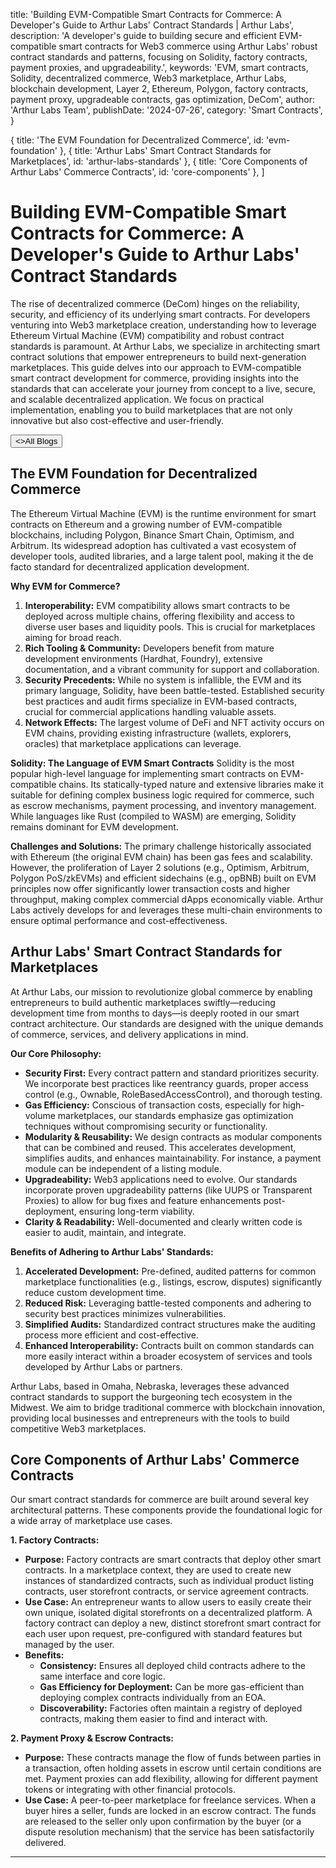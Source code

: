 
  title: 'Building EVM-Compatible Smart Contracts for Commerce: A Developer\'s Guide to Arthur Labs\' Contract Standards | Arthur Labs',
  description: 'A developer\'s guide to building secure and efficient EVM-compatible smart contracts for Web3 commerce using Arthur Labs\' robust contract standards and patterns, focusing on Solidity, factory contracts, payment proxies, and upgradeability.',
  keywords: 'EVM, smart contracts, Solidity, decentralized commerce, Web3 marketplace, Arthur Labs, blockchain development, Layer 2, Ethereum, Polygon, factory contracts, payment proxy, upgradeable contracts, gas optimization, DeCom',
  author: 'Arthur Labs Team',
  publishDate: '2024-07-26',
  category: 'Smart Contracts',
}

  { title: 'The EVM Foundation for Decentralized Commerce', id: 'evm-foundation' },
  { title: 'Arthur Labs\' Smart Contract Standards for Marketplaces', id: 'arthur-labs-standards' },
  { title: 'Core Components of Arthur Labs\' Commerce Contracts', id: 'core-components' },
]

<HeroPattern />

# Building EVM-Compatible Smart Contracts for Commerce: A Developer's Guide to Arthur Labs' Contract Standards

The rise of decentralized commerce (DeCom) hinges on the reliability, security, and efficiency of its underlying smart contracts. For developers venturing into Web3 marketplace creation, understanding how to leverage Ethereum Virtual Machine (EVM) compatibility and robust contract standards is paramount. At Arthur Labs, we specialize in architecting smart contract solutions that empower entrepreneurs to build next-generation marketplaces. This guide delves into our approach to EVM-compatible smart contract development for commerce, providing insights into the standards that can accelerate your journey from concept to a live, secure, and scalable decentralized application. <span className="lead">We focus on practical implementation, enabling you to build marketplaces that are not only innovative but also cost-effective and user-friendly.</span>

<div className="not-prose mt-6 mb-16 flex gap-3">
  <Button href="/blogs" arrow="left">
    <>All Blogs</>
  </Button>
</div>

<h2 id="evm-foundation">The EVM Foundation for Decentralized Commerce</h2>

The Ethereum Virtual Machine (EVM) is the runtime environment for smart contracts on Ethereum and a growing number of EVM-compatible blockchains, including Polygon, Binance Smart Chain, Optimism, and Arbitrum. Its widespread adoption has cultivated a vast ecosystem of developer tools, audited libraries, and a large talent pool, making it the de facto standard for decentralized application development.

**Why EVM for Commerce?**
1.  **Interoperability:** EVM compatibility allows smart contracts to be deployed across multiple chains, offering flexibility and access to diverse user bases and liquidity pools. This is crucial for marketplaces aiming for broad reach.
2.  **Rich Tooling & Community:** Developers benefit from mature development environments (Hardhat, Foundry), extensive documentation, and a vibrant community for support and collaboration.
3.  **Security Precedents:** While no system is infallible, the EVM and its primary language, Solidity, have been battle-tested. Established security best practices and audit firms specialize in EVM-based contracts, crucial for commercial applications handling valuable assets.
4.  **Network Effects:** The largest volume of DeFi and NFT activity occurs on EVM chains, providing existing infrastructure (wallets, explorers, oracles) that marketplace applications can leverage.

**Solidity: The Language of EVM Smart Contracts**
Solidity is the most popular high-level language for implementing smart contracts on EVM-compatible chains. Its statically-typed nature and extensive libraries make it suitable for defining complex business logic required for commerce, such as escrow mechanisms, payment processing, and inventory management. While languages like Rust (compiled to WASM) are emerging, Solidity remains dominant for EVM development.

**Challenges and Solutions:**
The primary challenge historically associated with Ethereum (the original EVM chain) has been gas fees and scalability. However, the proliferation of Layer 2 solutions (e.g., Optimism, Arbitrum, Polygon PoS/zkEVMs) and efficient sidechains (e.g., opBNB) built on EVM principles now offer significantly lower transaction costs and higher throughput, making complex commercial dApps economically viable. Arthur Labs actively develops for and leverages these multi-chain environments to ensure optimal performance and cost-effectiveness.

<h2 id="arthur-labs-standards">Arthur Labs' Smart Contract Standards for Marketplaces</h2>

At Arthur Labs, our mission to revolutionize global commerce by enabling entrepreneurs to build authentic marketplaces swiftly—reducing development time from months to days—is deeply rooted in our smart contract architecture. Our standards are designed with the unique demands of commerce, services, and delivery applications in mind.

**Our Core Philosophy:**
*   **Security First:** Every contract pattern and standard prioritizes security. We incorporate best practices like reentrancy guards, proper access control (e.g., Ownable, RoleBasedAccessControl), and thorough testing.
*   **Gas Efficiency:** Conscious of transaction costs, especially for high-volume marketplaces, our standards emphasize gas optimization techniques without compromising security or functionality.
*   **Modularity & Reusability:** We design contracts as modular components that can be combined and reused. This accelerates development, simplifies audits, and enhances maintainability. For instance, a payment module can be independent of a listing module.
*   **Upgradeability:** Web3 applications need to evolve. Our standards incorporate proven upgradeability patterns (like UUPS or Transparent Proxies) to allow for bug fixes and feature enhancements post-deployment, ensuring long-term viability.
*   **Clarity & Readability:** Well-documented and clearly written code is easier to audit, maintain, and integrate.

**Benefits of Adhering to Arthur Labs' Standards:**
1.  **Accelerated Development:** Pre-defined, audited patterns for common marketplace functionalities (e.g., listings, escrow, disputes) significantly reduce custom development time.
2.  **Reduced Risk:** Leveraging battle-tested components and adhering to security best practices minimizes vulnerabilities.
3.  **Simplified Audits:** Standardized contract structures make the auditing process more efficient and cost-effective.
4.  **Enhanced Interoperability:** Contracts built on common standards can more easily interact within a broader ecosystem of services and tools developed by Arthur Labs or partners.

Arthur Labs, based in Omaha, Nebraska, leverages these advanced contract standards to support the burgeoning tech ecosystem in the Midwest. We aim to bridge traditional commerce with blockchain innovation, providing local businesses and entrepreneurs with the tools to build competitive Web3 marketplaces.

<h2 id="core-components">Core Components of Arthur Labs' Commerce Contracts</h2>

Our smart contract standards for commerce are built around several key architectural patterns. These components provide the foundational logic for a wide array of marketplace use cases.

**1. Factory Contracts:**
*   **Purpose:** Factory contracts are smart contracts that deploy other smart contracts. In a marketplace context, they are used to create new instances of standardized contracts, such as individual product listing contracts, user storefront contracts, or service agreement contracts.
*   **Use Case:** An entrepreneur wants to allow users to easily create their own unique, isolated digital storefronts on a decentralized platform. A factory contract can deploy a new, distinct storefront smart contract for each user upon request, pre-configured with standard features but managed by the user.
*   **Benefits:**
    *   **Consistency:** Ensures all deployed child contracts adhere to the same interface and core logic.
    *   **Gas Efficiency for Deployment:** Can be more gas-efficient than deploying complex contracts individually from an EOA.
    *   **Discoverability:** Factories often maintain a registry of deployed contracts, making them easier to find and interact with.

**2. Payment Proxy & Escrow Contracts:**
*   **Purpose:** These contracts manage the flow of funds between parties in a transaction, often holding assets in escrow until certain conditions are met. Payment proxies can add flexibility, allowing for different payment tokens or integrating with other financial protocols.
*   **Use Case:** A peer-to-peer marketplace for freelance services. When a buyer hires a seller, funds are locked in an escrow contract. The funds are released to the seller only upon confirmation by the buyer (or a dispute resolution mechanism) that the service has been satisfactorily delivered.
*   **

<div className="mt-16"><Socials /></div>